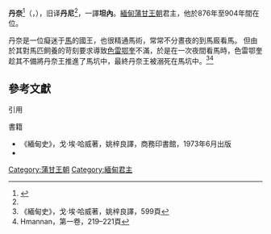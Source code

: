 {{Infobox royalty
| type                 = monarch
| name                 = 丹奈 <br/> {{lang|my|တန်နက်}}
| image                = 
| caption              = 
| reign                = 876年–904年
| coronation           = 
| succession           = [[蒲甘王朝|蒲甘王朝]]
| predecessor          = [[彬比亚|彬比亚]]
| successor            = [[色雷鄂奎|色雷鄂奎]]
| suc-type             = 
| reg-type             =
| regent               =
| spouse               = 
| issue                = [[宫错姜漂|宫错姜漂]]（？）
| issue-link           =
| full name            = 
| house                = [[蒲甘王朝|蒲甘王朝]]
| father               = [[彬比亚|彬比亚]]
| mother               = 
| birth_date           = 859年
| birth_place          = [[蒲甘|蒲甘]]
| death_date           = 904年
| death_place          = [[蒲甘|蒲甘]]
| date of burial       =
| place of burial      =
| religion             = [[阿利僧派|阿利僧派]]
| signature            =
}}
{{Burmese characters}}

'''丹奈'''<ref name="liuli">{{cite book|title=琉璃宫史（下卷）|publisher=商务印书馆|year=2009年|page=1120}}</ref>（{{lang-my|တန်နက်}}，{{bd|850年||904年||}}），旧译'''丹尼'''<ref name="liuli"/>，一譯'''坦內'''。[[緬甸|緬甸]][[蒲甘王朝|蒲甘王朝]]君主，他於876年至904年間在位。

丹奈是一位癡迷于[[馬|馬]]的國王，也很精通馬術，常常不分晝夜的到馬廄看馬。 但由於其對馬匹飼養的苛刻要求導致{{link-en|馬夫|Groom (profession)}}[[色雷鄂奎|色雷鄂奎]]不滿，於是在一次夜間看馬時，色雷鄂奎趁其不備將丹奈王推進了馬坑中，最終丹奈王被溺死在馬坑中。<ref>《緬甸史》，戈·埃·哈威著，姚梓良譯，599頁</ref><ref>Hmannan，第一卷，219–221頁</ref>

== 參考文獻 ==
;引用
{{reflist}}
;書籍
*《緬甸史》，戈·埃·哈威著，姚梓良譯，商務印書館，1973年6月出版
*{{cite book | author=Royal Historical Commission of Burma | title=Hmannan Yazawin | volume=1–3 | year=1832 | location=Yangon | language=my | edition=2003 | publisher=Myanmar Ministry of Information }}

{{start box}}
{{s-before|[[彬比亚|彬比亚]]}}
{{s-title|[[緬甸|緬甸]][[蒲甘王朝|蒲甘王朝]][[君主|君主]]|876年－904年}}
{{s-after|[[色雷鄂奎|色雷鄂奎]]}}
{{end box}}
{{Burmese monarchs}}
[[Category:蒲甘王朝|Category:蒲甘王朝]]
[[Category:緬甸君主|Category:緬甸君主]]